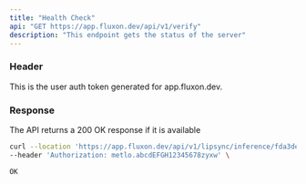 ```yaml
---
title: "Health Check"
api: "GET https://app.fluxon.dev/api/v1/verify"
description: "This endpoint gets the status of the server"
---
```


### Header

<ParamField header="Authorization" type="string">
  This is the user auth token generated for app.fluxon.dev.
</ParamField>

### Response

<ResponseField type="String">
  The API returns a 200 OK response if it is available
</ResponseField>

<RequestExample>

```bash Example Request
curl --location 'https://app.fluxon.dev/api/v1/lipsync/inference/fda3de6f-6b8f-42d6-a46a-8fdf772bcf19' \
--header 'Authorization: metlo.abcdEFGH12345678zyxw' \
```

</RequestExample>

<ResponseExample>

```text Service available
OK
```

</ResponseExample>
